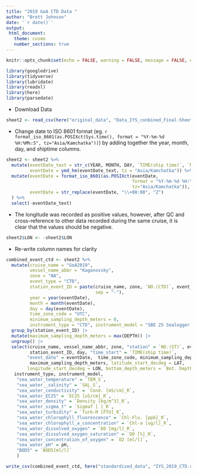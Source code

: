 ```yaml
---
title: "2019 GoA CTD Data "
author: "Brett Johnson"
date: '`r date()`'
output:
 html_document:
   theme: cosmo
   number_sections: true
---
```


```r
knitr::opts_chunk$set(echo = FALSE, warning = FALSE, message = FALSE, error = FALSE)

library(googledrive)
library(tidyverse)
library(lubridate)
library(readxl)
library(here)
library(parsedate)
```

- Download Data

```r

sheet2 <- read_csv(here("original_data", "Data_IYS_conbined_Final-Sheet2.csv"))

```

- Change date to ISO 8601 format (eg. `r format_iso_8601(as.POSIXct(Sys.time(), format = "%Y-%m-%d %H:%M%:S", tz="Asia/Kamchatka"))`) by adding together the year, month, day, and shiptime columns. 

```r
sheet2 <- sheet2 %>%
  mutate(eventDate_text = str_c(YEAR, MONTH, DAY, `TIME(ship time)`, `MIN(ship time)`, sep="-"),
         eventDate = ymd_hm(eventDate_text, tz = "Asia/Kamchatka")) %>%
  mutate(eventDate = format_iso_8601(as.POSIXct(eventDate,
                                                format = "%Y-%m-%d %H:%M%:S",
                                                tz="Asia/Kamchatka")),
         eventDate = str_replace(eventDate, "\\+00:00", "Z")
  ) %>% 
  select(-eventDate_text)
```

- The longitude was recorded as positive values, however, after QC and cross-reference to other data recorded during the same cruise, it is clear that the values should be negative.

```r
sheet2$LON <- -sheet2$LON
```

- Re-write column names for clarity

```r
combined_event_ctd <- sheet2 %>% 
  mutate(cruise_name = "GoA2019",
         vessel_name_abbr = "Kaganovsky",
         zone = "NA",
         event_type = "CTD",
         station_event_ID = paste(cruise_name, zone, `NO.(CTD)`, event_type, 
                                  sep = "-"),
         year = year(eventDate),
         month = month(eventDate),
         day = day(eventDate),
         time_zone_code = "UTC",
         minimum_sampling_depth_meters = 0,
         instrument_type = "CTD", instrument_model = "SBE 25 Sealogger CTD") |> 
  group_by(station_event_ID) |> 
  mutate(maximum_sampling_depth_meters = max(DEPTH)) |> 
  ungroup() |> 
  select(cruise_name, vessel_name_abbr, zone, "station" = `NO.(ST)`, event_type,
         station_event_ID, day, "time_start" = `TIME(ship time)`, 
        "event_date" = eventDate,  time_zone_code, minimum_sampling_depth_meters, 
         maximum_sampling_depth_meters, latitude_start_decdeg = LAT, 
        longitude_start_decdeg = LON, bottom_depth_meters = `Bot. Depth`,
   instrument_type, instrument_model,
    "sea_water_temperature" = `TEM_S`,
    "sea_water__salinity" = `SAL_S`,
    "sea_water_conductivity" = `Cond. [mS/cm]_R`,
    "sea_water_EC25" = `EC25 [uS/cm]_R`,
    "sea_water_density" = `Density [kg/m^3]_R`,
    "sea_water_sigma_t" = `SigmaT [ ]_R`,
    "sea_water_turbidity" = `Turb-M [FTU]_R`,
    "sea_water_chlorophyll_fluorescence" = `Chl-Flu. [ppb]_R`,
    "sea_water_chlorophyll_a_concentration" = `Chl-a [ug/l]_R`,
    "sea_water_dissolved_oxygen" = `DO [mg/l]_R`,
    "sea_water_dissolved_oxygen_saturation" = `DO [%]_R`,
    "sea_water_concentration_of_oxygen" = `O2 [ml/l]`,
    "sea_water_pH" = pH,
    "BOD5" = `BOD5[ml/l]`
    ) 

```

```r
write_csv(combined_event_ctd, here("standardized_data", "IYS_2019_CTD.csv"))
```

